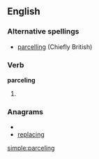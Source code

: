==English==

===Alternative spellings===
*[[parcelling]] (Chiefly British)

===Verb===
'''parceling'''

# {{present participle of|[[parcel]]}}

===Anagrams===
* {{alphagram|acegilnpr}}
* [[replacing#English|replacing]]

[[simple:parceling]]